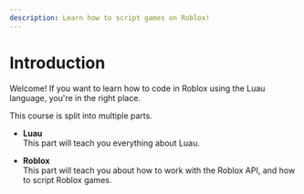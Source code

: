 ```yaml
---
description: Learn how to script games on Roblox!
---
```


# Introduction

Welcome! If you want to learn how to code in Roblox using the Luau language, you're in the right place.

This course is split into multiple parts.

- **Luau**\
  This part will teach you everything about Luau.

- **Roblox**\
  This part will teach you about how to work with the Roblox API, and how
  to script Roblox games.
